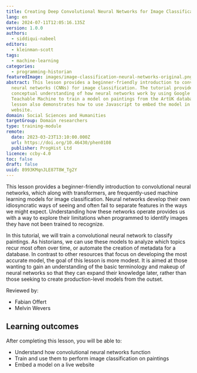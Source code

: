 ```yaml
---
title: Creating Deep Convolutional Neural Networks for Image Classification
lang: en
date: 2024-07-11T12:05:16.135Z
version: 1.0.0
authors:
  - siddiqui-nabeel
editors:
  - kleinman-scott
tags:
  - machine-learning
categories:
  - programming-historian
featuredImage: images/image-classification-neural-networks-original.png
abstract: This lesson provides a beginner-friendly introduction to convolutional
  neural networks (CNNs) for image classification. The tutorial provides a
  conceptual understanding of how neural networks work by using Google’s
  Teachable Machine to train a model on paintings from the ArtUK database. This
  lesson also demonstrates how to use Javascript to embed the model in a live
  website.
domain: Social Sciences and Humanities
targetGroup: Domain researchers
type: training-module
remote:
  date: 2023-03-23T13:10:00.000Z
  url: https://doi.org/10.46430/phen0108
  publisher: ProgHist Ltd
licence: ccby-4.0
toc: false
draft: false
uuid: 8993KMqnJLE87T8W_Tg2Y
---
```

This lesson provides a beginner-friendly introduction to convolutional neural networks, which along with transformers, are frequently-used machine learning models for image classification. Neural networks develop their own idiosyncratic ways of seeing and often fail to separate features in the ways we might expect. Understanding how these networks operate provides us with a way to explore their limitations when programmed to identify images they have not been trained to recognize.

In this tutorial, we will train a convolutional neural network to classify paintings. As historians, we can use these models to analyze which topics recur most often over time, or automate the creation of metadata for a database. In contrast to other resources that focus on developing the most accurate model, the goal of this lesson is more modest. It is aimed at those wanting to gain an understanding of the basic terminology and makeup of neural networks so that they can expand their knowledge later, rather than those seeking to create production-level models from the outset.

Reviewed by:
- Fabian Offert
- Melvin Wevers

## Learning outcomes
After completing this lesson, you will be able to:
- Understand how convolutional neural networks function
- Train and use them to perform image classification on paintings
- Embed a model on a live website

<ExternalResource title="Interested in learning more?" subtitle="Check out this lesson on Programming Historian's website" url="https://doi.org/10.46430/phen0108" />
